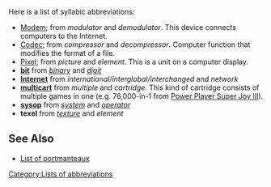 {{attention}}
Here is a list of syllabic abbreviations:

*[[Modem]]; from ''modulator'' and ''demodulator''.  This device connects computers to the Internet.
*[[Codec]]; from ''compressor'' and ''decompressor''.  Computer function that modifies the format of a file.
*[[Pixel]]; from ''picture'' and ''element''.  This is a unit on a computer display.
*'''[[bit]]''' from ''[[binary]]'' and ''[[numerical digit|digit]]''
*'''[[Internet]]''' from ''international/interglobal/interchanged'' and ''network''
*'''[[multicart]]''' from ''multiple'' and ''cartridge''.  This kind of cartridge consists of multiple games in one (e.g. 76,000-in-1 from [[Power Player Super Joy III]]).
*'''[[sysop]]''' from ''[[system]]'' and ''[[operator]]''<!--Dubious: combines initial syllables-->
*'''texel''' from ''[[texture]]'' and ''element''
{{listdev}}

==See Also==
*[[List of portmanteaux]]

[[Category:Lists of abbreviations]]